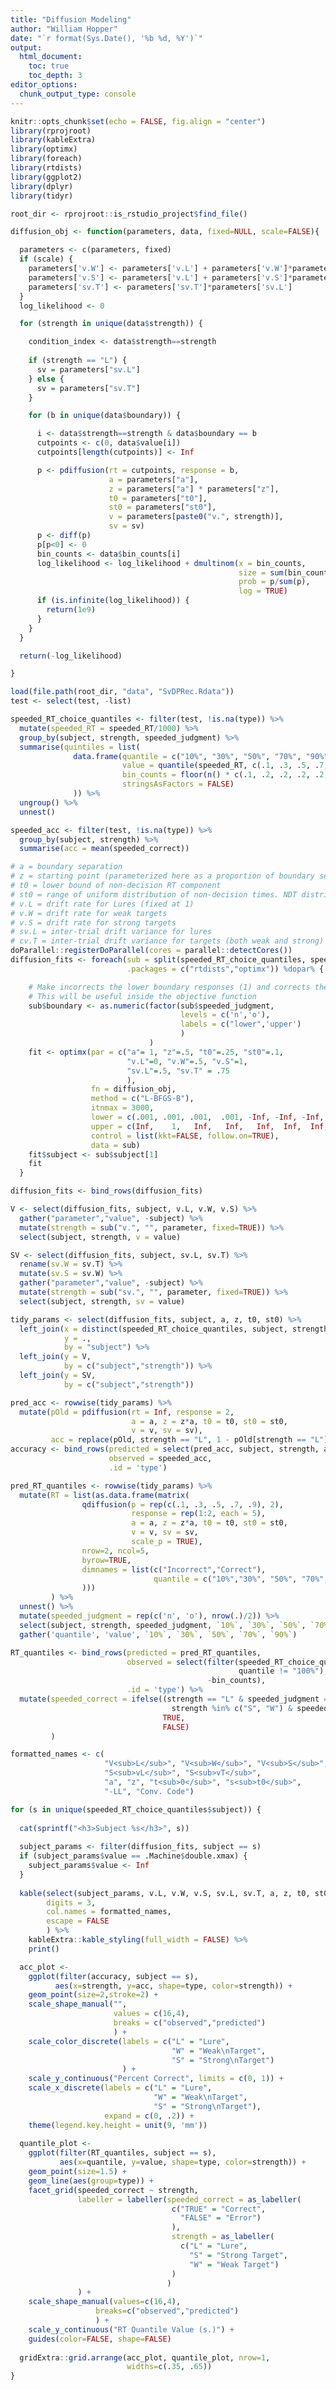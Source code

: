 ```yaml
---
title: "Diffusion Modeling"
author: "William Hopper"
date: "`r format(Sys.Date(), '%b %d, %Y')`"
output:
  html_document:
    toc: true
    toc_depth: 3
editor_options: 
  chunk_output_type: console
---
```


```r
knitr::opts_chunk$set(echo = FALSE, fig.align = "center")
library(rprojroot)
library(kableExtra)
library(optimx)
library(foreach)
library(rtdists)
library(ggplot2)
library(dplyr)
library(tidyr)

root_dir <- rprojroot::is_rstudio_project$find_file()
```


```r
diffusion_obj <- function(parameters, data, fixed=NULL, scale=FALSE){

  parameters <- c(parameters, fixed)
  if (scale) {
    parameters['v.W'] <- parameters['v.L'] + parameters['v.W']*parameters['sv.L']
    parameters['v.S'] <- parameters['v.L'] + parameters['v.S']*parameters['sv.L']
    parameters['sv.T'] <- parameters['sv.T']*parameters['sv.L']
  }
  log_likelihood <- 0

  for (strength in unique(data$strength)) {

    condition_index <- data$strength==strength
    
    if (strength == "L") {
      sv = parameters["sv.L"]
    } else {
      sv = parameters["sv.T"]
    }

    for (b in unique(data$boundary)) {

      i <- data$strength==strength & data$boundary == b
      cutpoints <- c(0, data$value[i])
      cutpoints[length(cutpoints)] <- Inf

      p <- pdiffusion(rt = cutpoints, response = b,
                      a = parameters["a"],
                      z = parameters["a"] * parameters["z"],
                      t0 = parameters["t0"],
                      st0 = parameters["st0"],
                      v = parameters[paste0("v.", strength)],
                      sv = sv)
      p <- diff(p)
      p[p<0] <- 0
      bin_counts <- data$bin_counts[i]
      log_likelihood <- log_likelihood + dmultinom(x = bin_counts,
                                                   size = sum(bin_counts),
                                                   prob = p/sum(p),
                                                   log = TRUE)
      if (is.infinite(log_likelihood)) {
        return(1e9)
      }
    }
  }

  return(-log_likelihood)

}
```

```r
load(file.path(root_dir, "data", "SvDPRec.Rdata"))
test <- select(test, -list)
```

```r
speeded_RT_choice_quantiles <- filter(test, !is.na(type)) %>%
  mutate(speeded_RT = speeded_RT/1000) %>%
  group_by(subject, strength, speeded_judgment) %>%
  summarise(quintiles = list(
              data.frame(quantile = c("10%", "30%", "50%", "70%", "90%", "100%"),
                         value = quantile(speeded_RT, c(.1, .3, .5, .7, .9, 1)),
                         bin_counts = floor(n() * c(.1, .2, .2, .2, .2, .1)),
                         stringsAsFactors = FALSE)
              )) %>%
  ungroup() %>%
  unnest()

speeded_acc <- filter(test, !is.na(type)) %>%
  group_by(subject, strength) %>%
  summarise(acc = mean(speeded_correct))
```

```r

# a = boundary separation
# z = starting point (parameterized here as a proportion of boundary separation)
# t0 = lower bound of non-decision RT component
# st0 = range of uniform distribution of non-decision times. NDT distribution is U(t0, t0+st0)
# v.L = drift rate for Lures (fixed at 1)
# v.W = drift rate for weak targets
# v.S = drift rate for strong targets
# sv.L = inter-trial drift variance for lures
# cv.T = inter-trial drift variance for targets (both weak and strong)
doParallel::registerDoParallel(cores = parallel::detectCores())
diffusion_fits <- foreach(sub = split(speeded_RT_choice_quantiles, speeded_RT_choice_quantiles$subject),
                          .packages = c("rtdists","optimx")) %dopar% {

    # Make incorrects the lower boundary responses (1) and corrects the upper boundary responses( 2)
    # This will be useful inside the objective function
    sub$boundary <- as.numeric(factor(sub$speeded_judgment,
                                      levels = c('n','o'),
                                      labels = c("lower",'upper')
                                      )
                               )
    fit <- optimx(par = c("a"= 1, "z"=.5, "t0"=.25, "st0"=.1,
                          "v.L"=0, "v.W"=.5, "v.S"=1,
                          "sv.L"=.5, "sv.T" = .75
                          ),
                  fn = diffusion_obj,
                  method = c("L-BFGS-B"), 
                  itnmax = 3000,
                  lower = c(.001, .001, .001,  .001, -Inf, -Inf, -Inf, .1, .1),
                  upper = c(Inf,    1,   Inf,   Inf,   Inf,  Inf,  Inf, Inf,  Inf),
                  control = list(kkt=FALSE, follow.on=TRUE),
                  data = sub)
    fit$subject <- sub$subject[1]
    fit
  }

```

```r
diffusion_fits <- bind_rows(diffusion_fits)

V <- select(diffusion_fits, subject, v.L, v.W, v.S) %>%
  gather("parameter","value", -subject) %>%
  mutate(strength = sub("v.", "", parameter, fixed=TRUE)) %>%
  select(subject, strength, v = value)

SV <- select(diffusion_fits, subject, sv.L, sv.T) %>%
  rename(sv.W = sv.T) %>%
  mutate(sv.S = sv.W) %>%
  gather("parameter","value", -subject) %>%
  mutate(strength = sub("sv.", "", parameter, fixed=TRUE)) %>%
  select(subject, strength, sv = value)

tidy_params <- select(diffusion_fits, subject, a, z, t0, st0) %>%
  left_join(x = distinct(speeded_RT_choice_quantiles, subject, strength),
            y = .,
            by = "subject") %>%
  left_join(y = V,
            by = c("subject","strength")) %>%
  left_join(y = SV,
            by = c("subject","strength"))
```

```r
pred_acc <- rowwise(tidy_params) %>%
  mutate(pOld = pdiffusion(rt = Inf, response = 2,
                           a = a, z = z*a, t0 = t0, st0 = st0,
                           v = v, sv = sv),
         acc = replace(pOld, strength == "L", 1 - pOld[strength == "L"]))
accuracy <- bind_rows(predicted = select(pred_acc, subject, strength, acc),
                      observed = speeded_acc,
                      .id = 'type')

pred_RT_quantiles <- rowwise(tidy_params) %>%
  mutate(RT = list(as.data.frame(matrix(
                qdiffusion(p = rep(c(.1, .3, .5, .7, .9), 2),
                           response = rep(1:2, each = 5),
                           a = a, z = z*a, t0 = t0, st0 = st0,
                           v = v, sv = sv,
                           scale_p = TRUE),
                nrow=2, ncol=5,
                byrow=TRUE,
                dimnames = list(c("Incorrect","Correct"),
                                quantile = c("10%","30%", "50%", "70%", "90%"))
                )))
         ) %>%
  unnest() %>% 
  mutate(speeded_judgment = rep(c('n', 'o'), nrow(.)/2)) %>%
  select(subject, strength, speeded_judgment, `10%`, `30%`, `50%`, `70%`, `90%`) %>%
  gather('quantile', 'value', `10%`, `30%`, `50%`, `70%`, `90%`)

RT_quantiles <- bind_rows(predicted = pred_RT_quantiles,
                          observed = select(filter(speeded_RT_choice_quantiles,
                                                   quantile != "100%"),
                                            -bin_counts),
                          .id = 'type') %>%
  mutate(speeded_correct = ifelse((strength == "L" & speeded_judgment == "n") |
                                    strength %in% c("S", "W") & speeded_judgment == "o",
                                  TRUE,
                                  FALSE)
         )
```

```r

formatted_names <- c(
                     "V<sub>L</sub>", "V<sub>W</sub>", "V<sub>S</sub>",
                     "S<sub>vL</sub>", "S<sub>vT</sub>",
                     "a", "z", "t<sub>0</sub>", "s<sub>t0</sub>",
                     "-LL", "Conv. Code")

for (s in unique(speeded_RT_choice_quantiles$subject)) {
  
  cat(sprintf("<h3>Subject %s</h3>", s))
  
  subject_params <- filter(diffusion_fits, subject == s)
  if (subject_params$value == .Machine$double.xmax) {
    subject_params$value <- Inf
  } 
  
  kable(select(subject_params, v.L, v.W, v.S, sv.L, sv.T, a, z, t0, st0, value, convcode),
        digits = 3,
        col.names = formatted_names,
        escape = FALSE
        ) %>%
    kableExtra::kable_styling(full_width = FALSE) %>%
    print()

  acc_plot <-
    ggplot(filter(accuracy, subject == s),
          aes(x=strength, y=acc, shape=type, color=strength)) +
    geom_point(size=2,stroke=2) +
    scale_shape_manual("",
                       values = c(16,4),
                       breaks = c("observed","predicted")
                       ) +
    scale_color_discrete(labels = c("L" = "Lure",
                                    "W" = "Weak\nTarget",
                                    "S" = "Strong\nTarget")
                         ) +
    scale_y_continuous("Percent Correct", limits = c(0, 1)) +
    scale_x_discrete(labels = c("L" = "Lure",
                                "W" = "Weak\nTarget",
                                "S" = "Strong\nTarget"),
                     expand = c(0, .2)) +
    theme(legend.key.height = unit(9, 'mm'))
  
  quantile_plot <- 
    ggplot(filter(RT_quantiles, subject == s),
           aes(x=quantile, y=value, shape=type, color=strength)) +
    geom_point(size=1.5) +
    geom_line(aes(group=type)) +
    facet_grid(speeded_correct ~ strength,
               labeller = labeller(speeded_correct = as_labeller(
                                    c("TRUE" = "Correct",
                                      "FALSE" = "Error")
                                    ),
                                    strength = as_labeller(
                                      c("L" = "Lure",
                                        "S" = "Strong Target",
                                        "W" = "Weak Target")
                                    )
                                   )
               ) +
    scale_shape_manual(values=c(16,4),
                   breaks=c("observed","predicted")
                   ) +
    scale_y_continuous("RT Quantile Value (s.)") +
    guides(color=FALSE, shape=FALSE)
  
  gridExtra::grid.arrange(acc_plot, quantile_plot, nrow=1,
                          widths=c(.35, .65))
}
```